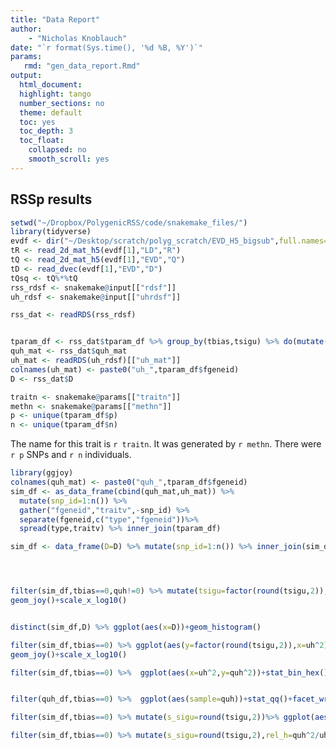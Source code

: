 ```yaml
---
title: "Data Report"
author:
    - "Nicholas Knoblauch"
date: "`r format(Sys.time(), '%d %B, %Y')`"
params:
   rmd: "gen_data_report.Rmd"
output:
  html_document:
  highlight: tango
  number_sections: no
  theme: default
  toc: yes
  toc_depth: 3
  toc_float:
    collapsed: no
    smooth_scroll: yes
---
```


## RSSp results

```r

setwd("~/Dropbox/PolygenicRSS/code/snakemake_files/")
library(tidyverse)
evdf <- dir("~/Desktop/scratch/polyg_scratch/EVD_H5_bigsub",full.names=T)
tR <- read_2d_mat_h5(evdf[1],"LD","R")
tQ <- read_2d_mat_h5(evdf[1],"EVD","Q")
tD <- read_dvec(evdf[1],"EVD","D")
tQsq <- tQ%*%tQ
rss_rdsf <- snakemake@input[["rdsf"]]
uh_rdsf <- snakemake@input[["uhrdsf"]]

rss_dat <- readRDS(rss_rdsf)


tparam_df <- rss_dat$tparam_df %>% group_by(tbias,tsigu) %>% do(mutate(.,replicate=as.integer(.$fgeneid)%%n())) %>% ungroup()%>% arrange(replicate) %>% mutate(rel_bias=round(tbias/tpve,2))
quh_mat <- rss_dat$quh_mat
uh_mat <- readRDS(uh_rdsf)[["uh_mat"]]
colnames(uh_mat) <- paste0("uh_",tparam_df$fgeneid)
D <- rss_dat$D

traitn <- snakemake@params[["traitn"]]
methn <- snakemake@params[["methn"]]
p <- unique(tparam_df$p)
n <- unique(tparam_df$n)

```

The name for this trait is `r traitn`.  It was generated by `r methn`.  There were `r p` SNPs  and `r n` individuals.


```r
library(ggjoy)
colnames(quh_mat) <- paste0("quh_",tparam_df$fgeneid)
sim_df <- as_data_frame(cbind(quh_mat,uh_mat)) %>% 
  mutate(snp_id=1:n()) %>% 
  gather("fgeneid","traitv",-snp_id) %>% 
  separate(fgeneid,c("type","fgeneid"))%>% 
  spread(type,traitv) %>% inner_join(tparam_df)

sim_df <- data_frame(D=D) %>% mutate(snp_id=1:n()) %>% inner_join(sim_df)




filter(sim_df,tbias==0,quh!=0) %>% mutate(tsigu=factor(round(tsigu,2)),quh_sq=quh^2)%>% ggplot(aes(y=tsigu,x=quh_sq))+
geom_joy()+scale_x_log10()



```

```r
distinct(sim_df,D) %>% ggplot(aes(x=D))+geom_histogram()
```


```r
filter(sim_df,tbias==0) %>% ggplot(aes(y=factor(round(tsigu,2)),x=uh^2))+
geom_joy()+scale_x_log10()
```

```r
filter(sim_df,tbias==0) %>%  ggplot(aes(x=uh^2,y=quh^2))+stat_bin_hex()+facet_wrap(~round(tsigu,2),scales = "free_y")+geom_smooth(method="lm")
```


```r
```

```r
filter(quh_df,tbias==0) %>%  ggplot(aes(sample=quh))+stat_qq()+facet_wrap(~round(tsigu,2))+ggtitle("quh qq_plot")
```

```r
filter(sim_df,tbias==0) %>% mutate(s_sigu=round(tsigu,2))%>% ggplot(aes(sample=uh))+stat_qq()+facet_wrap(~s_sigu)+ggtitle("uh qq_plot")
```


```r
filter(sim_df,tbias==0) %>% mutate(s_sigu=round(tsigu,2),rel_h=quh^2/uh^2)%>% ggplot(aes(x=rel_h,..density..))+geom_histogram(bins=1000)+facet_wrap(~s_sigu)+ggtitle("quh/uh")+scale_x_log10()
```


